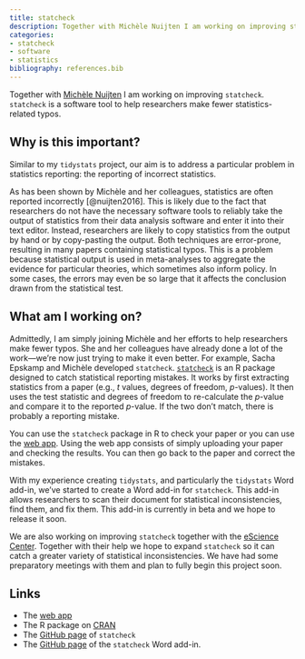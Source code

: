 ```yaml
---
title: statcheck
description: Together with Michèle Nuijten I am working on improving statcheck. statcheck is a software tool to help researchers make fewer statistics-related typos.
categories:
- statcheck
- software
- statistics
bibliography: references.bib
---
```


Together with [Michèle Nuijten](https://mbnuijten.com) I am working on improving `statcheck`. `statcheck` is a software tool to help researchers make fewer statistics-related typos.

## Why is this important?

Similar to my `tidystats` project, our aim is to address a particular problem in statistics reporting: the reporting of incorrect statistics.

As has been shown by Michèle and her colleagues, statistics are often reported incorrectly [@nuijten2016]. This is likely due to the fact that researchers do not have the necessary software tools to reliably take the output of statistics from their data analysis software and enter it into their text editor. Instead, researchers are likely to copy statistics from the output by hand or by copy-pasting the output. Both techniques are error-prone, resulting in many papers containing statistical typos. This is a problem because statistical output is used in meta-analyses to aggregate the evidence for particular theories, which sometimes also inform policy. In some cases, the errors may even be so large that it affects the conclusion drawn from the statistical test.

## What am I working on?

Admittedly, I am simply joining Michèle and her efforts to help researchers make fewer typos. She and her colleagues have already done a lot of the work---we're now just trying to make it even better. For example, Sacha Epskamp and Michèle developed `statcheck`. [`statcheck`](https://cran.r-project.org/web/packages/statcheck/index.html) is an R package designed to catch statistical reporting mistakes. It works by first extracting statistics from a paper (e.g., *t* values, degrees of freedom, *p*-values). It then uses the test statistic and degrees of freedom to re-calculate the *p*-value and compare it to the reported *p*-value. If the two don't match, there is probably a reporting mistake.

You can use the `statcheck` package in R to check your paper or you can use the [web app](http://statcheck.io "statcheck web app"). Using the web app consists of simply uploading your paper and checking the results. You can then go back to the paper and correct the mistakes.

With my experience creating `tidystats`, and particularly the `tidystats` Word add-in, we've started to create a Word add-in for `statcheck`. This add-in allows researchers to scan their document for statistical inconsistencies, find them, and fix them. This add-in is currently in beta and we hope to release it soon.

We are also working on improving `statcheck` together with the [eScience Center](https://www.esciencecenter.nl). Together with their help we hope to expand `statcheck` so it can catch a greater variety of statistical inconsistencies. We have had some preparatory meetings with them and plan to fully begin this project soon.

## Links

-   The [web app](http://statcheck.io "statcheck web app")
-   The R package on [CRAN](https://cran.r-project.org/web/packages/statcheck/index.html "statcheck on CRAN")
-   The [GitHub page](https://github.com/MicheleNuijten/statcheck "statcheck GitHub repository") of `statcheck`
-   The [GitHub page](https://github.com/WillemSleegers/statcheck-word "statcheck Word add-in repository") of the `statcheck` Word add-in.
